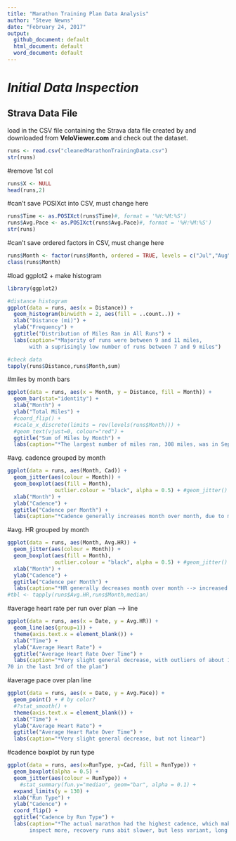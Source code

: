 ```yaml
---
title: "Marathon Training Plan Data Analysis"
author: "Steve Newns"
date: "February 24, 2017"
output:
  github_document: default
  html_document: default
  word_document: default
---
```


# *Initial Data Inspection*

## Strava Data File

load in the CSV file containing the Strava data file created by and downloaded from **VeloViewer.com** and check out the dataset.

```r
runs <- read.csv("cleanedMarathonTrainingData.csv")
str(runs)
```

#remove 1st col
```r
runs$X <- NULL
head(runs,2)
```

#can't save POSIXct into CSV, must change here
```r
runs$Time <- as.POSIXct(runs$Time)#, format = '%H:%M:%S')
runs$Avg.Pace <- as.POSIXct(runs$Avg.Pace)#, format = '%H:%M:%S')
str(runs)
```

#can't save ordered factors in CSV, must change here
```r
runs$Month <- factor(runs$Month, ordered = TRUE, levels = c("Jul","Aug","Sep","Oct","Nov"))
class(runs$Month)
```

#load ggplot2 + make histogram
```r
library(ggplot2)

#distance histogram
ggplot(data = runs, aes(x = Distance)) + 
  geom_histogram(binwidth = 2, aes(fill = ..count..)) + 
  xlab("Distance (mi)") + 
  ylab("Frequency") + 
  ggtitle("Distribution of Miles Ran in All Runs") + 
  labs(caption="*Majority of runs were between 9 and 11 miles, 
       with a suprisingly low number of runs between 7 and 9 miles")

#check data
tapply(runs$Distance,runs$Month,sum)
```

#miles by month bars
```r
ggplot(data = runs, aes(x = Month, y = Distance, fill = Month)) + 
  geom_bar(stat="identity") +
  xlab("Month") + 
  ylab("Total Miles") + 
  #coord_flip() + 
  #scale_x_discrete(limits = rev(levels(runs$Month))) +
  #geom_text(vjust=0, colour="red") +
  ggtitle("Sum of Miles by Month") + 
  labs(caption="*The largest number of miles ran, 308 miles, was in September")
```

#avg. cadence grouped by month
```r
ggplot(data = runs, aes(Month, Cad)) + 
  geom_jitter(aes(colour = Month)) +
  geom_boxplot(aes(fill = Month), 
               outlier.colour = "black", alpha = 0.5) + #geom_jitter()
  xlab("Month") + 
  ylab("Cadence") + 
  ggtitle("Cadence per Month") + 
  labs(caption="*Cadence generally increases month over month, due to more workouts, or improved form?")
```

#avg. HR grouped by month
```r
ggplot(data = runs, aes(Month, Avg.HR)) + 
  geom_jitter(aes(colour = Month)) +
  geom_boxplot(aes(fill = Month), 
               outlier.colour = "black", alpha = 0.5) + #geom_jitter()
  xlab("Month") + 
  ylab("Cadence") + 
  ggtitle("Cadence per Month") + 
  labs(caption="*HR generally decreases month over month --> increased fitness or cooler weather?")
#tbl <- tapply(runs$Avg.HR,runs$Month,median)
```

#average heart rate per run over plan --> line
```r
ggplot(data = runs, aes(x = Date, y = Avg.HR)) + 
  geom_line(aes(group=1)) +
  theme(axis.text.x = element_blank()) +
  xlab("Time") + 
  ylab("Average Heart Rate") + 
  ggtitle("Average Heart Rate Over Time") + 
  labs(caption="*Very slight general decrease, with outliers of about 100 in the 1st third of the plan and 
70 in the last 3rd of the plan")
```

#average pace over plan line
```r
ggplot(data = runs, aes(x = Date, y = Avg.Pace)) + 
  geom_point() + # by color? 
  #?stat_smooth() + 
  theme(axis.text.x = element_blank()) +
  xlab("Time") + 
  ylab("Average Heart Rate") + 
  ggtitle("Average Heart Rate Over Time") + 
  labs(caption="*Very slight general decrease, but not linear")
```

#cadence boxplot by run type
```r
ggplot(data = runs, aes(x=RunType, y=Cad, fill = RunType)) + 
  geom_boxplot(alpha = 0.5) + 
  geom_jitter(aes(colour = RunType)) +
    #stat_summary(fun.y="median", geom="bar", alpha = 0.1) + 
  expand_limits(y = 130) + 
  xlab("Run Type") + 
  ylab("Cadence") + 
  coord_flip() + 
  ggtitle("Cadence by Run Type") + 
  labs(caption="*The actual marathon had the highest cadence, which makes sense. Workouts had widest variety - 
       inspect more, recovery runs abit slower, but less variant, long runs second slowest")
```